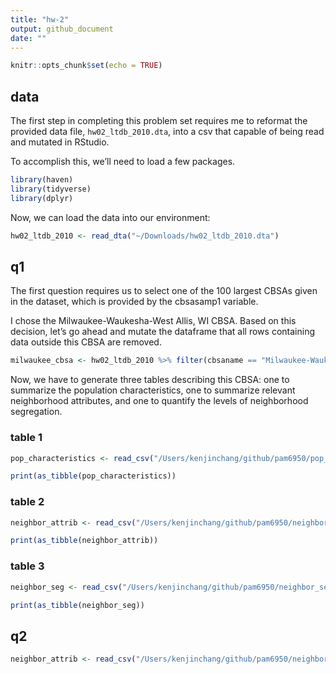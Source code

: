 ```yaml
---
title: "hw-2"
output: github_document
date: ""
---
```


```r
knitr::opts_chunk$set(echo = TRUE)
```

## data

The first step in completing this problem set requires me to reformat the provided data file, `hw02_ltdb_2010.dta`, into a csv that capable of being read and mutated in RStudio.

To accomplish this, we'll need to load a few packages.

```r
library(haven)
library(tidyverse)
library(dplyr)
```

Now, we can load the data into our environment: 

```r
hw02_ltdb_2010 <- read_dta("~/Downloads/hw02_ltdb_2010.dta")
```

## q1

The first question requires us to select one of the 100 largest CBSAs given in the dataset, which is provided by the cbsasamp1 variable. 

I chose the Milwaukee-Waukesha-West Allis, WI CBSA. Based on this decision, let's go ahead and mutate the dataframe that all rows containing data outside this CBSA are removed.

```r
milwaukee_cbsa <- hw02_ltdb_2010 %>% filter(cbsaname == "Milwaukee-Waukesha-West Allis, WI CBSA")
```

Now, we have to generate three tables describing this CBSA: one to summarize the population characteristics, one to summarize relevant neighborhood attributes, and one to quantify the levels of neighborhood segregation.

### table 1

```r
pop_characteristics <- read_csv("/Users/kenjinchang/github/pam6950/pop_characteristics.csv")
```

```r
print(as_tibble(pop_characteristics))
```
### table 2

```r
neighbor_attrib <- read_csv("/Users/kenjinchang/github/pam6950/neighbor_attrib.csv")
```

```r
print(as_tibble(neighbor_attrib))
```

### table 3

```r
neighbor_seg <- read_csv("/Users/kenjinchang/github/pam6950/neighbor_seg.csv")
```

```r
print(as_tibble(neighbor_seg))
```

## q2

```r
neighbor_attrib <- read_csv("/Users/kenjinchang/github/pam6950/neighbor_attrib.csv")
```
